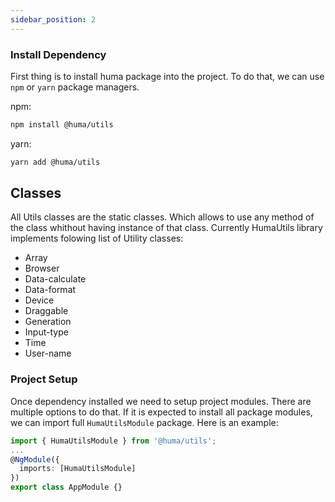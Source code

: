 ```yaml
---
sidebar_position: 2
---
```


### Install Dependency 

First thing is to install huma package into the project. To do that, we can use `npm` or `yarn` package managers.

npm:
```bash
npm install @huma/utils
```

yarn:
```bash
yarn add @huma/utils
```

## Classes

All Utils classes are the static classes. Which allows to use any method of the class whithout having instance of that class.
Currently HumaUtils library implements folowing list of Utility classes:

- Array
- Browser
- Data-calculate
- Data-format
- Device
- Draggable
- Generation
- Input-type
- Time
- User-name


### Project Setup

Once dependency installed we need to setup project modules. There are multiple options to do that.
If it is expected to install all package modules, we can import full `HumaUtilsModule` package. Here is an example:

```typescript
import { HumaUtilsModule } from '@huma/utils';
...
@NgModule({
  imports: [HumaUtilsModule]
})
export class AppModule {}
```